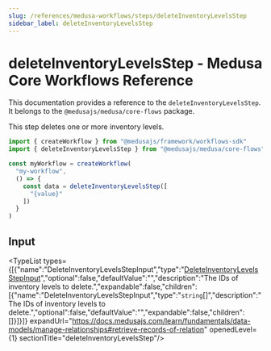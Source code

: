 ```yaml
---
slug: /references/medusa-workflows/steps/deleteInventoryLevelsStep
sidebar_label: deleteInventoryLevelsStep
---
```



# deleteInventoryLevelsStep - Medusa Core Workflows Reference

This documentation provides a reference to the `deleteInventoryLevelsStep`. It belongs to the `@medusajs/medusa/core-flows` package.

This step deletes one or more inventory levels.

```ts title="src/workflows/my-workflow.ts"
import { createWorkflow } from "@medusajs/framework/workflows-sdk"
import { deleteInventoryLevelsStep } from "@medusajs/medusa/core-flows"

const myWorkflow = createWorkflow(
  "my-workflow",
  () => {
    const data = deleteInventoryLevelsStep([
      "{value}"
    ])
  }
)
```
  

## Input

<TypeList types={[{"name":"DeleteInventoryLevelsStepInput","type":"[DeleteInventoryLevelsStepInput](../../../../types/core_flows.DeleteInventoryLevelsStepInput/page.mdx)","optional":false,"defaultValue":"","description":"The IDs of inventory levels to delete.","expandable":false,"children":[{"name":"DeleteInventoryLevelsStepInput","type":"`string`[]","description":"The IDs of inventory levels to delete.","optional":false,"defaultValue":"","expandable":false,"children":[]}]}]} expandUrl="https://docs.medusajs.com/learn/fundamentals/data-models/manage-relationships#retrieve-records-of-relation" openedLevel={1} sectionTitle="deleteInventoryLevelsStep"/>
